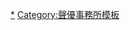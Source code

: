 {{Navbox
|name = 大澤事務所
|titlestyle=background:#0080ff; color:white;
|title = [[大澤事務所|<span style="color:white;">大澤事務所</span>]]
|bodyclass = hlist
|groupstyle=background:#e6e6ff;
|group1 = 代表董事
|list1 = 
* 大澤田鶴子
|group2 = 所属聲優
|list2 =
  {{Navbox subgroup
   |groupstyle=background:#0080ff
   |group1 = 男性
   |list1  =
* [[相澤正輝]]
* 相澤雅人
* 青木友哉
* 赤松真治
* {{link-ja|朝紘太郎|朝コータロー}}
* 新井馨矢
* {{link-ja|飯島肇|飯島肇}}
* {{link-ja|五十嵐雄介|五十嵐雄介}}
* [[石谷春貴]]
* {{link-ja|泉龍太|泉龍太}}
* {{link-ja|板倉光隆|板倉光隆}}
* [[市川蒼]]
* {{link-ja|伊藤英敏|伊藤英敏}}
* {{link-ja|伊藤洋介|伊藤洋介}}
* 伊藤龍次
* {{link-ja|犬飼淳治|犬飼淳治}}
* [[內田直哉]]
* 戎原正彥
* {{link-ja|大黑和廣|大黒和広}}
* 大治幸雄
* [[大山鎬則]]
* 岡野真士
* 押火淳
* [[斧篤志]]
* 小山田昇
* {{link-ja|恩田括|恩田括}}
* 香川伊織
* [[加瀨康之]]
* {{link-ja|加藤雅也 (消歧頁)|加藤雅也 (曖昧さ回避)|加藤雅也}}
* 神崎龍
* [[木內秀信]]
* [[桐井大介]]
* {{link-ja|草野徹|草野とおる}}
* [[小杉十郎太]]
* 後藤啟太
* {{link-ja|小林研二|小林研二}}
* [[小林千晃]]
* {{link-ja|哥布林 (配音員)|ゴブリン (声優)|哥布林}}
* {{link-ja|齊藤弘勝|斉藤弘勝}}
* 齋藤康弘
* 酒元信行
* {{link-ja|佐藤丈樹|佐藤丈樹}}
* 鹽原啓太
* [[白鳥哲]]
* [[菅原正志]] 
* {{link-ja|鈴木英一郎|鈴木英一郎}}
* 鈴木伸
* 鈴木真之介
* 鈴木大倫
* 袖山駿
* 高木祐星
* [[高田裕司]] 
* 田代純一朗
* [[立木文彥]]
* {{link-ja|田中總一郎|田中総一郎}}
* {{link-ja|田中佳人|田中佳人}}
* 田部圭祐
* {{link-ja|近田和生|近田和生}}
* [[千葉進步]]
* [[茶風林]] 
* [[塚本晉也]] 
* [[東地宏樹]]
* 外崎明彥
* {{link-ja|中島文明|中島フミアキ}}
* [[中田讓治]]
* {{link-ja|長友達也|長友達也}}
* 長沼篤志
* {{link-ja|中野慎太郎|中野慎太郎}}
* {{link-ja|奈佐健臣|奈佐健臣}}
* {{link-ja|西凜太朗|西凜太朗}}
* 野尻大介
* 羽賀聖
* {{link-ja|長谷川步|長谷川歩}}
* [[花田光]] 
* 濱田龍司
* {{link-ja|林田尚親|林田尚親}}
* [[坂泰斗]]
* 平野賢佑
* {{link-ja|藤崎卓也|藤崎卓也}}
* 藤野直彥
* {{link-ja|Bravo小松|ブラボー小松}}
* 古野顯一
* {{link-ja|堀川仁|堀川仁}}
* {{link-ja|松尾松雄|松尾まつお}}
* 松永健資
* {{link-ja|馬克·大喜多|マーク・大喜多}}
* 宮﨑翔太郎
* {{link-ja|女鹿伸樹|女鹿伸樹}}
* 元村悠
* [[山下誠一郎]]
* {{link-ja|山本大樹|山本大樹}}
* {{link-ja|吉原丈二|吉原丈二}}
* 若林正
   |group2 = 女性
   |list2 =
* {{link-ja|逢川亮子|逢川亮子}}
* {{link-ja|青木菜奈|青木菜な}}
* [[明石香織]]
* 明石遙香
* {{link-ja|AKIKO (配音員)|AKIKO (声優)|AKIKO}}
* 淺野光
* [[淺野麻由美]] 
* {{link-ja|有馬佑未子|有馬ゆみこ}}
* [[井口裕香]]
* 池谷和美
* 池田葵
* 池田望美
* [[石上靜香]]
* [[一木美名子]]
* 伊藤真理
* [[伊藤美紀]]
* [[內山夕實]]
* 枝村綠
* 大川麻衣
* {{link-ja|大津田裕美|大津田裕美}}
* 大綱惠
* 岡野佐多子
* 小口貴子
* 奧山彌生
* 加藤肇子
* [[金子彩花]]
* [[茅野愛衣]]
* 川喜多美子
* 川崎由香里
* [[川澄綾子]]
* 樹又弘子
* KIRILOLA
* [[久野美咲|久野美-{咲}-]]
* 熊谷聖香
* [[黑崎彩子]]
* [[小原好美]]
* {{link-ja|阪口文|阪口あや}}
* [[佐藤亞美菜]]
* {{link-ja|佐藤佳奈|佐藤佳奈}}
* 佐藤千夏
* {{link-ja|佐藤律子|佐藤律子}}
* {{link-ja|志田有彩|志田有彩}}
* [[島袋美由利]]
* 鈴木祐子
* {{link-ja|鈴木淑惠|鈴木淑恵}}
* 鈴木好美
* 關口貴美子
* 高橋夏季
* 互仁美
* 田久保柚香
* [[種田梨沙]]
* [[土屋李央]]
* [[中尾衣里]]
* {{link-ja|中野圭子|中野圭子}}
* 長峰實
* 永山明美
* 根岸薰子
* [[能登麻美子]]
* [[花澤香菜]]
* 葉山那奈
* {{link-ja|日笠山亞美|日笠山亜美}}
* [[日高里菜]]
* 日隈茜
* {{link-ja|VieVie|VieVie}}
* 舟橋杏美
* 本田敦子
* [[本田貴子]] 
* {{link-ja|丸山美津紀|丸山みづ紀}}
* 光野貴子
* {{link-ja|向殿麻美|向殿あさみ}}
* 百瀨圭
* {{link-ja|安田亞希江|安田あきえ}}
* [[山下百合惠]] 
* 山谷茉莉
* [[渡邊明乃]]
}}
|group3 = 過往所屬聲優
|list3 =
* [[大澤事務所#過往所屬聲優|過往所屬聲優]]
}}<noinclude>
{{DEFAULTSORT:Ohsawa Jimushou}}
[[Category:大澤事務所|*]]
[[Category:聲優事務所模板]]
</noinclude>